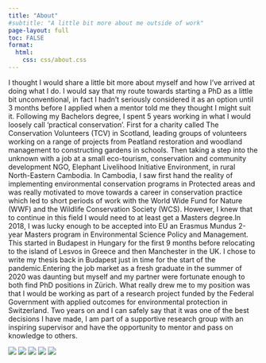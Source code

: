 ```yaml
---
title: "About"
#subtitle: "A little bit more about me outside of work"
page-layout: full
toc: FALSE
format:
  html:
    css: css/about.css
---
```


I thought I would share a little bit more about myself and how I've arrived at doing what I do. I would say that my route towards starting a PhD as a little bit unconventional, in fact I hadn't seriously considered it as an option until 3 months before I applied when a mentor told me they thought I might suit it. Following my Bachelors degree, I spent 5 years working in what I would loosely call 'practical conservation'. First for a charity called The Conservation Volunteers (TCV) in Scotland, leading groups of volunteers working on a range of projects from Peatland restoration and woodland management to constructing gardens in schools. Then taking a step into the unknown with a job at a small eco-tourism, conservation and community development NGO, Elephant Livelihood Initiative Environment, in rural North-Eastern Cambodia. In Cambodia, I saw first hand the reality of implementing environmental conservation programs in Protected areas and was really motivated to move towards a career in conservation practice which led to short periods of work with the World Wide Fund for Nature (WWF) and the Wildlife Conservation Society (WCS). However, I knew that to continue in this field I would need to at least get a Masters degree.In 2018, I was lucky enough to be accepted into EU an Erasmus Mundus 2-year Masters program in Environmental Science Policy and Management. This started in Budapest in Hungary for the first 9 months before relocating to the island of Lesvos in Greece and then Manchester in the UK. I chose to write my thesis back in Budapest just in time for the start of the pandemic.Entering the job market as a fresh graduate in the summer of 2020 was daunting but myself and my partner were fortunate enough to both find PhD positions in Zürich. What really drew me to my position was that I would be working as part of a research project funded by the Federal Government with applied outcomes for environmental protection in Switzerland. Two years on and I can safely say that it was one of the best decisions I have made, I am part of a supportive research group with an inspiring supervisor and have the opportunity to mentor and pass on knowledge to others.<div id="fading-image">
  <img src="media/portrait1.jpg"/>
  <img src="media/portrait5.jpg"/>
  <img src="media/portrait3.jpg"/>
  <img src="media/portrait5.jpg"/>
  <img src="media/portrait2.jpg"/>
</div>

